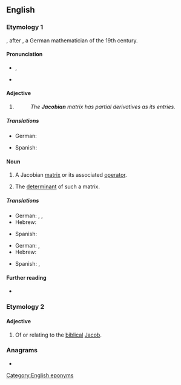 ==English==

===Etymology 1===
{{suffix|en|Jacobi|an}}, after {{w|Carl Gustav Jacob Jacobi}}, a German mathematician of the 19th century.

====Pronunciation====
* {{enPR|yä-kõ'-bi-un}}, {{IPA|en|/jɑːˈkəʊ.bi.ən/}}
* {{IPA|en|/dʒəˈkoʊ.bi.ən/}}

====Adjective====
{{en-adj|-}}

# {{non-gloss definition|Used to specify certain [[mathematical]] [[object]]s named in honour of [[w:Carl Gustav Jacob Jacobi|C.&nbsp;G.&nbsp;J. Jacobi]].}}
#: ''The '''Jacobian''' matrix has partial derivatives as its entries.''

=====Translations=====
{{trans-top|in honor of Jacobi}}
* German: {{t|de|Jacobi-}}
{{trans-mid}}
* Spanish: {{t|es|jacobiano}}
{{trans-bottom}}

====Noun====
{{en-noun}}

# {{lb|en|calculus}} A Jacobian [[matrix]] or its associated [[operator]].
# {{lb|en|calculus}} The [[determinant]] of such a matrix.

=====Translations=====
{{trans-top|Jacobian matrix}}
* German: {{t|de|Jacobi-Matrix|f}}, {{t|de|Funktionalmatrix|f}}, {{t|de|Ableitungsmatrix|f}}
* Hebrew: {{t|he|מטריצת יעקובי|f|tr=matrítzat ya'akóbi}}
{{trans-mid}}
* Spanish: {{t|es|matriz jacobiana|f}}
{{trans-bottom}}

{{trans-top|the determinant of the Jacobian matrix}}
* German: {{t|de|Jacobi-Determinante|f}}, {{t|de|Funktionaldeterminante|f}}
* Hebrew: {{t|he|יעקוביאן|m|tr=ya'akobián}}
{{trans-mid}}
* Spanish: {{t|es|determinante jacobiano|m}}, {{t|es|jacobiano|m|alt=jacobiano}}
{{trans-bottom}}

====Further reading====
* {{pedia}}

===Etymology 2===
{{suf|en|Jacob|ian}}

====Adjective====
{{en-adj}}

# Of or relating to the [[biblical]] [[Jacob]].
#: {{syn|en|Jacobic}}

===Anagrams===
* {{anagrams|en|a=aabcijno|Bajocian}}

[[Category:English eponyms]]